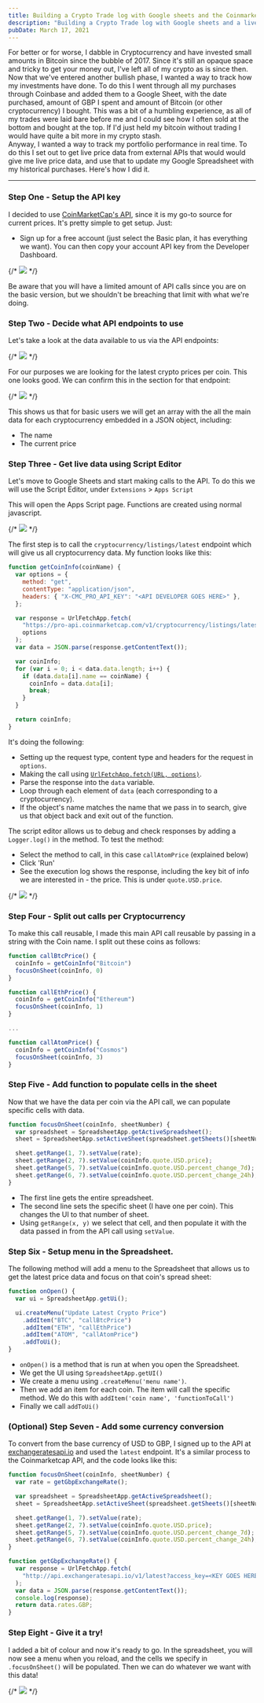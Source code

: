 ```yaml
---
title: Building a Crypto Trade log with Google sheets and the Coinmarketcap API
description: "Building a Crypto Trade log with Google sheets and a live API to get accurate prices"
pubDate: March 17, 2021
---
```



For better or for worse, I dabble in Cryptocurrency and have invested small amounts in Bitcoin since the bubble of 2017. Since it's still an opaque space and tricky to get your money out, I've left all of my crypto as is since then. Now that we've entered another bullish phase, I wanted a way to track how my investments have done. To do this I went through all my purchases through Coinbase and added them to a Google Sheet, with the date purchased, amount of GBP I spent and amount of Bitcoin (or other cryptocurrency) I bought. This was a bit of a humbling experience, as all of my trades were laid bare before me and I could see how I often sold at the bottom and bought at the top. If I'd just held my bitcoin without trading I would have quite a bit more in my crypto stash.  
Anyway, I wanted a way to track my portfolio performance in real time. To do this I set out to get live price data from external APIs that would would give me live price data, and use that to update my Google Spreadsheet with my historical purchases. Here's how I did it.

---

### Step One - Setup the API key

I decided to use [CoinMarketCap's API](https://coinmarketcap.com/api/documentation/v1/), since it is my go-to source for current prices. It's pretty simple to get setup. Just:

- Sign up for a free account (just select the Basic plan, it has everything we want). You can then copy your account API key from the Developer Dashboard.

{/* ![](/post/images//trades-post/trade-coinmarketcap-api.png) */}

<BlogImage src={TradeCoinmarketcapAPI} alt="Trade Coinmarketcap API" />

Be aware that you will have a limited amount of API calls since you are on the basic version, but we shouldn't be breaching that limit with what we're doing.

### Step Two - Decide what API endpoints to use

Let's take a look at the data available to us via the API endpoints:

{/* ![](/post/images//trades-post/trade-coinmarketcap-docs.png) */}

<BlogImage src={TradeCoinmarketcapDocs} alt="Trade Coinmarketcap API" />

For our purposes we are looking for the latest crypto prices per coin. This one looks good. We can confirm this in the section for that endpoint:

{/* ![](/post/images//trades-post/trade-crypto-latest-endpoint.png) */}

<BlogImage src={TradeCryptoLatestEndpoint} alt="Trade Coinmarketcap API" />

This shows us that for basic users we will get an array with the all the main data for each cryptocurrency embedded in a JSON object, including:

- The name
- The current price

### Step Three - Get live data using Script Editor

Let's move to Google Sheets and start making calls to the API. To do this we will use the Script Editor, under `Extensions` > `Apps Script`

This will open the Apps Script page. Functions are created using normal javascript.

{/* ![](/post/images//trades-post/trade-apps-script.png) */}

<BlogImage src={TradeAppsScript} alt="Trade Coinmarketcap API" />

The first step is to call the `cryptocurrency/listings/latest` endpoint which will give us all cryptocurrency data. My function looks like this:

```js
function getCoinInfo(coinName) {
  var options = {
    method: "get",
    contentType: "application/json",
    headers: { "X-CMC_PRO_API_KEY": "<API DEVELOPER GOES HERE>" },
  };

  var response = UrlFetchApp.fetch(
    "https://pro-api.coinmarketcap.com/v1/cryptocurrency/listings/latest",
    options
  );
  var data = JSON.parse(response.getContentText());

  var coinInfo;
  for (var i = 0; i < data.data.length; i++) {
    if (data.data[i].name == coinName) {
      coinInfo = data.data[i];
      break;
    }
  }

  return coinInfo;
}
```

It's doing the following:

- Setting up the request type, content type and headers for the request in `options`.
- Making the call using [`UrlFetchApp.fetch(URL, options)`](https://developers.google.com/apps-script/reference/url-fetch).
- Parse the response into the `data` variable.
- Loop through each element of `data` (each corresponding to a cryptocurrency).
- If the object's name matches the name that we pass in to search, give us that object back and exit out of the function.

The script editor allows us to debug and check responses by adding a `Logger.log()` in the method. To test the method:

- Select the method to call, in this case `callAtomPrice` (explained below)
- Click 'Run'
- See the execution log shows the response, including the key bit of info we are interested in - the price. This is under `quote.USD.price`.

{/* ![](/post/images//trades-post/trade-apps-scripts-debug.png) */}

<BlogImage src={TradeAppsScriptDebug} alt="Trade Coinmarketcap API" />

### Step Four - Split out calls per Cryptocurrency

To make this call reusable, I made this main API call reusable by passing in a string with the Coin name. I split out these coins as follows:

```js
function callBtcPrice() {
  coinInfo = getCoinInfo("Bitcoin")
  focusOnSheet(coinInfo, 0)
}

function callEthPrice() {
  coinInfo = getCoinInfo("Ethereum")
  focusOnSheet(coinInfo, 1)
}

...

function callAtomPrice() {
  coinInfo = getCoinInfo("Cosmos")
  focusOnSheet(coinInfo, 3)
}
```

### Step Five - Add function to populate cells in the sheet

Now that we have the data per coin via the API call, we can populate specific cells with data.

```js
function focusOnSheet(coinInfo, sheetNumber) {
  var spreadsheet = SpreadsheetApp.getActiveSpreadsheet();
  sheet = SpreadsheetApp.setActiveSheet(spreadsheet.getSheets()[sheetNumber]);

  sheet.getRange(1, 7).setValue(rate);
  sheet.getRange(2, 7).setValue(coinInfo.quote.USD.price);
  sheet.getRange(5, 7).setValue(coinInfo.quote.USD.percent_change_7d);
  sheet.getRange(6, 7).setValue(coinInfo.quote.USD.percent_change_24h);
}
```

- The first line gets the entire spreadsheet.
- The second line sets the specific sheet (I have one per coin). This changes the UI to that number of sheet.
- Using `getRange(x, y)` we select that cell, and then populate it with the data passed in from the API call using `setValue`.

### Step Six - Setup menu in the Spreadsheet.

The following method will add a menu to the Spreadsheet that allows us to get the latest price data and focus on that coin's spread sheet:

```js
function onOpen() {
  var ui = SpreadsheetApp.getUi();

  ui.createMenu("Update Latest Crypto Price")
    .addItem("BTC", "callBtcPrice")
    .addItem("ETH", "callEthPrice")
    .addItem("ATOM", "callAtomPrice")
    .addToUi();
}
```

- `onOpen()` is a method that is run at when you open the Spreadsheet.
- We get the UI using `SpreadsheetApp.getUI()`
- We create a menu using `.createMenu('menu name')`.
- Then we add an item for each coin. The item will call the specific method. We do this with `addItem('coin name', 'functionToCall')`
- Finally we call `addToUi()`

### (Optional) Step Seven - Add some currency conversion

To convert from the base currency of USD to GBP, I signed up to the API at [exchangeratesapi.io](https://exchangeratesapi.io/) and used the `latest` endpoint. It's a similar process to the Coinmarketcap API, and the code looks like this:

```js
function focusOnSheet(coinInfo, sheetNumber) {
  var rate = getGbpExchangeRate();

  var spreadsheet = SpreadsheetApp.getActiveSpreadsheet();
  sheet = SpreadsheetApp.setActiveSheet(spreadsheet.getSheets()[sheetNumber]);

  sheet.getRange(1, 7).setValue(rate);
  sheet.getRange(2, 7).setValue(coinInfo.quote.USD.price);
  sheet.getRange(5, 7).setValue(coinInfo.quote.USD.percent_change_7d);
  sheet.getRange(6, 7).setValue(coinInfo.quote.USD.percent_change_24h);
}

function getGbpExchangeRate() {
  var response = UrlFetchApp.fetch(
    "http://api.exchangeratesapi.io/v1/latest?access_key=<KEY GOES HERE>symbols=GBP,EUR"
  );
  var data = JSON.parse(response.getContentText());
  console.log(response);
  return data.rates.GBP;
}
```

### Step Eight - Give it a try!

I added a bit of colour and now it's ready to go. In the spreadsheet, you will now see a menu when you reload, and the cells we specify in `.focusOnSheet()` will be populated. Then we can do whatever we want with this data!

{/* ![](/post/images//trades-post/trade-atom-page.png) */}

<BlogImage src={TradeAtomPage} alt="Trade Coinmarketcap API" />
